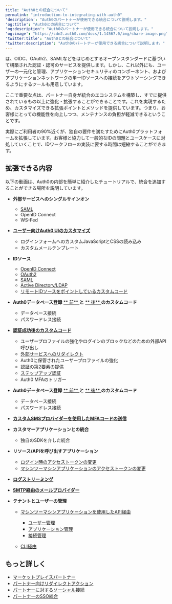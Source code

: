 ```yaml
---
title: "Auth0との統合について"
permalink: "introduction-to-integrating-with-auth0"
'description': "Auth0のパートナーが使用できる統合について説明します。"
'og:title': "Auth0との統合について"
'og:description': "Auth0のパートナーが使用できる統合について説明します。"
'og:image': "https://cdn2.auth0.com/docs/1.14567.0/img/share-image.png"
'twitter:title': "Auth0との統合について"
'twitter:description': "Auth0のパートナーが使用できる統合について説明します。"
---
```


は、OIDC、OAuth2、<Tooltip data-tooltip-id="react-containers-DefinitionTooltip-1" href="/ja-jp/glossary?term=security-assertion-markup-language" tip="Security Assertion Markup Language（SAML）: パスワードなしに二者間で認証情報を交換できる標準化プロトコル。" cta="用語集の表示">SAML</Tooltip>などをはじめとするオープンスタンダードに基づいて構築された認証・認可のサービスを提供します。しかし、これ以外にも、ユーザーの一元化と管理、アプリケーションセキュリティのコンポーネント、およびアプリケーションネットワークの単一IDソースへの接続をアウトソーシングできるようにするツールも用意しています。

ここで重要な点は、パートナー自身が統合のエコシステムを構築し、すでに提供されているもの以上に強化・拡張することができることです。これを実現するため、カスタマイズできる拡張ポイントとメソッドを提供しています。つまり、お客様にとっての機能性を向上しつつ、メンテナンスの負担が軽減できるということです。

実際にご利用者の90%近くが、独自の要件を満たすためにAuth0プラットフォームを拡張しています。お客様と協力して一般的なIDの問題とユースケースに対処していくことで、IDワークフローの実装に要する時間は短縮することができます。

## 拡張できる内容

以下の動画は、Auth0の内部を簡単に紹介したチュートリアルで、統合を追加することができる場所を説明しています。

* **外部サービスへのシングルサインオン**

  + [SAML](/ja-jp/customize/integrations/marketplace-partners/sso-integrations-for-partners)
  + OpenID Connect
  + WS-Fed
* [**ユーザー向けAuth0 UIのカスタマイズ** ](/ja-jp/customize)

  + ログインフォームへのカスタムJavaScriptとCSSの読み込み
  + カスタムメールテンプレート
* **IDソース**

  + [OpenID Connect](/ja-jp/authenticate/identity-providers/enterprise-identity-providers/oidc)
  + [OAuth2](/ja-jp/customize/integrations/marketplace-partners/social-connections-for-partners)
  + [SAML](/ja-jp/authenticate/identity-providers/enterprise-identity-providers/saml)
  + [Active Directory/LDAP](/ja-jp/authenticate/identity-providers/enterprise-identity-providers/active-directory-ldap)
  + [リモートIDソースをポイントしているカスタムコード](/ja-jp/authenticate/database-connections/custom-db)
* **Auth0データベース登録** [** 前** ](/ja-jp/customize/actions/explore-triggers/signup-and-login-triggers/pre-user-registration-trigger) **と** [** 後** ](/ja-jp/customize/actions/explore-triggers/signup-and-login-triggers/post-user-registration-trigger) **のカスタムコード**

  + データベース接続
  + パスワードレス接続
* [**認証成功後のカスタムコード** ](/ja-jp/customize/actions/explore-triggers/signup-and-login-triggers/login-trigger)

  + ユーザープロファイルの強化やログインのブロックなどのための外部API呼び出し
  + [外部サービスへのリダイレクト](/ja-jp/customize/integrations/marketplace-partners/redirect-actions-for-partners)
  + Auth0に保管されたユーザープロファイルの強化
  + 認証の第2要素の提供
  + [ステップアップ認証](/ja-jp/secure/multi-factor-authentication/step-up-authentication)
  + Auth0 MFAのトリガー
* **Auth0データベース登録** [** 前** ](https://auth0.com/docs/actions/triggers/pre-user-registration) **と** [** 後** ](https://auth0.com/docs/actions/triggers/post-user-registration) **のカスタムコード**

  + データベース接続
  + パスワードレス接続
* [**カスタムSMSプロバイダーを使用したMFAコードの送信** ](/ja-jp/customize/actions/explore-triggers/mfa-notifications-trigger)
* **カスタマーアプリケーションとの統合**

  + 独自のSDKを介した統合
* **リソース/APIを呼び出すアプリケーション**

  + [ログイン時のアクセストークンの変更](/ja-jp/customize/actions/explore-triggers/signup-and-login-triggers/login-trigger)
  + [マシンツーマシンアプリケーションのアクセストークンの変更](/ja-jp/customize/actions/explore-triggers/machine-to-machine-trigger)
* [**ログストリーミング** ](/ja-jp/customize/log-streams/custom-log-streams)
* [**SMTP経由のメールプロバイダー** ](/ja-jp/customize/email/smtp-email-providers)
* **テナントとユーザーの管理**

  + [マシンツーマシンアプリケーションを使用したAPI経由](/ja-jp/secure/tokens/access-tokens/management-api-access-tokens)

    - [ユーザー管理](/ja-jp/manage-users/user-accounts/manage-users-using-the-management-api)
    - [アプリケーション管理](/ja-jp/api/management/v2#!/Clients/get_clients)
    - [接続管理](/ja-jp/api/management/v2#!/Connections/get_connections)
  + [CLI経由](/ja-jp/deploy-monitor/deploy-cli-tool)

## もっと詳しく

* [マーケットプレイスパートナー](/ja-jp/customize/integrations/marketplace-partners)
* [パートナー向けリダイレクトアクション](/ja-jp/customize/integrations/marketplace-partners/redirect-actions-for-partners)
* [パートナーに対するソーシャル接続](/ja-jp/customize/integrations/marketplace-partners/social-connections-for-partners)
* [パートナーのSSO統合](/ja-jp/customize/integrations/marketplace-partners/sso-integrations-for-partners)